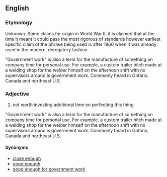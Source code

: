 ==English==


===Etymology===
Unknown. Some claims for origin in World War II, it is claimed that at the time it meant it could pass the most rigorous of standards however earliest specific claim of the phrase being used is after 1960 when it was already used in the modern, deregatory fashion. 

"Government work" is also a term for the manufacture of something on company time for personal use. For example, a custom trailer hitch made at a welding shop for the welder himself on the afternoon shift with no supervisors around is government work. Commonly heard in Ontario, Canada and northeast U.S.

===Adjective===
{{head|en|adjective|head=[[close]] [[enough]] [[for]] [[government]] [[work]]}}

# {{context|idiomatic|humorous|disparaging|slang|lang=en}} not worth investing additional time on perfecting this thing
"Government work" is also a term for the manufacture of something on company time for personal use. For example, a custom trailer hitch made at a welding shop for the welder himself on the afternoon shift with no supervisors around is government work. Commonly heard in Ontario, Canada and northeast U.S.

====Synonyms====
* [[close enough]]
* [[good enough]]
* [[good enough for government work]]